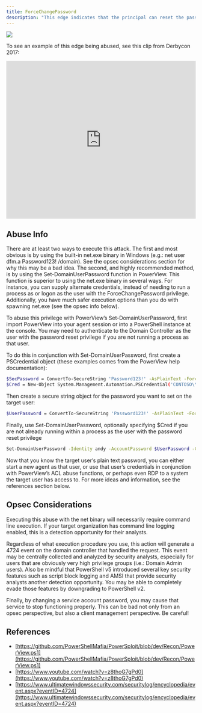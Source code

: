 ---
title: ForceChangePassword
description: "This edge indicates that the principal can reset the password of the target user without knowing the current password of that user."
---


<Frame>
  <img src="/assets/image-2-1.png"/>
</Frame>

To see an example of this edge being abused, see this clip from Derbycon 2017:

<iframe id="youtube-912" frameborder="0" allowfullscreen="" allow="accelerometer; autoplay; clipboard-write; encrypted-media; gyroscope; picture-in-picture; web-share" referrerpolicy="strict-origin-when-cross-origin" title="Player for Here Be Dragons The Unexplored Land of Active Directory ACLs [Corrected Audio]" width="100%" height="420" src="https://www.youtube.com/embed/z8thoG7gPd0?autoplay=0&amp;controls=0&amp;disablekb=1&amp;playsinline=1&amp;cc_load_policy=0&amp;cc_lang_pref=auto&amp;widget_referrer=https%3A%2F%2Fsupport.bloodhoundenterprise.io%2Fhc%2Fen-us%2Farticles%2FForceChangePassword&amp;rel=0&amp;showinfo=0&amp;iv_load_policy=3&amp;modestbranding=1&amp;customControls=true&amp;noCookie=false&amp;enablejsapi=1&amp;origin=https%3A%2F%2Fsupport.bloodhoundenterprise.io&amp;widgetid=1" data-gtm-yt-inspected-6="true"></iframe>

## Abuse Info

There are at least two ways to execute this attack. The first and most obvious is by using the built-in net.exe binary in Windows (e.g.: net user dfm.a Password123! /domain). See the opsec considerations section for why this may be a bad idea. The second, and highly recommended method, is by using the Set-DomainUserPassword function in PowerView. This function is superior to using the net.exe binary in several ways. For instance, you can supply alternate credentials, instead of needing to run a process as or logon as the user with the ForceChangePassword privilege. Additionally, you have much safer execution options than you do with spawning net.exe (see the opsec info below).

To abuse this privilege with PowerView’s Set-DomainUserPassword, first import PowerView into your agent session or into a PowerShell instance at the console. You may need to authenticate to the Domain Controller as the user with the password reset privilege if you are not running a process as that user.

To do this in conjunction with Set-DomainUserPassword, first create a PSCredential object (these examples comes from the PowerView help documentation):

```bash
$SecPassword = ConvertTo-SecureString 'Password123!' -AsPlainText -Force
$Cred = New-Object System.Management.Automation.PSCredential('CONTOSO\\dfm.a', $SecPassword)
```

Then create a secure string object for the password you want to set on the target user:

```bash
$UserPassword = ConvertTo-SecureString 'Password123!' -AsPlainText -Force
```
Finally, use Set-DomainUserPassword, optionally specifying $Cred if you are not already running within a process as the user with the password reset privilege

```bash
Set-DomainUserPassword -Identity andy -AccountPassword $UserPassword -Credential $Cred
```

Now that you know the target user’s plain text password, you can either start a new agent as that user, or use that user’s credentials in conjunction with PowerView’s ACL abuse functions, or perhaps even RDP to a system the target user has access to. For more ideas and information, see the references section below.

## Opsec Considerations
Executing this abuse with the net binary will necessarily require command line execution. If your target organization has command line logging enabled, this is a detection opportunity for their analysts.

Regardless of what execution procedure you use, this action will generate a 4724 event on the domain controller that handled the request. This event may be centrally collected and analyzed by security analysts, especially for users that are obviously very high privilege groups (i.e.: Domain Admin users). Also be mindful that PowerShell v5 introduced several key security features such as script block logging and AMSI that provide security analysts another detection opportunity. You may be able to completely evade those features by downgrading to PowerShell v2.

Finally, by changing a service account password, you may cause that service to stop functioning properly. This can be bad not only from an opsec perspective, but also a client management perspective. Be careful!

## References

* [https://github.com/PowerShellMafia/PowerSploit/blob/dev/Recon/PowerView.ps1](https://github.com/PowerShellMafia/PowerSploit/blob/dev/Recon/PowerView.ps1)
* [https://www.youtube.com/watch?v=z8thoG7gPd0](https://www.youtube.com/watch?v=z8thoG7gPd0)
* [https://www.ultimatewindowssecurity.com/securitylog/encyclopedia/event.aspx?eventID=4724](https://www.ultimatewindowssecurity.com/securitylog/encyclopedia/event.aspx?eventID=4724)
